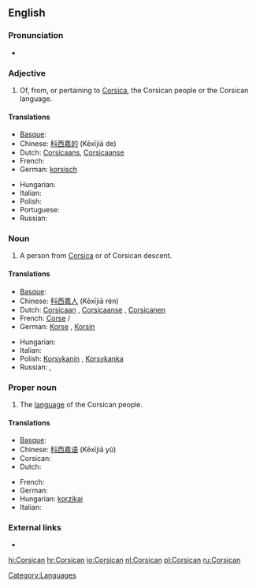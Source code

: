 {{interwiktionary|code=co}}
==English==
{{wikipedia}}

===Pronunciation===
* {{audio|en-us-Corsican.ogg|Audio (US)}}

===Adjective===
{{en-adj|-}}

# Of, from, or pertaining to [[Corsica]], the Corsican people or the Corsican language.

====Translations====
{{trans-top|of, from, or pertaining to Corsica}}
* [[Basque]]: {{t|eu|korsikar|xs=Basque}}
* Chinese: [[科西嘉的]] (Kēxījiā de)
* Dutch: [[Corsicaans]], [[Corsicaanse]]
* French: {{t+|fr|corse}}
* German: [[korsisch]]
{{trans-mid}}
* Hungarian: {{t+|hu|korzikai}}
* Italian: {{t+|it|corso}}
* Polish: {{t+|pl|korsykański|m}}
* Portuguese: {{t|pt|córsico|m}}
* Russian: {{t|ru|корсиканский|sc=Cyrl}}
{{trans-bottom}}

===Noun===
{{en-noun}}

# A person from [[Corsica]] or of Corsican descent.

====Translations====
{{trans-top|person from Corsica or of Corsican descent}}
* [[Basque]]: {{t|eu|korsikar|xs=Basque}}
* Chinese: [[科西嘉人]] (Kēxījiā rén)
* Dutch: [[Corsicaan]] {{m}}, [[Corsicaanse]] {{f}}, [[Corsicanen]] {{p}}
* French: [[Corse]] {{m}}/{{f}}
* German: [[Korse]] {{m}}, [[Korsin]] {{f}}
{{trans-mid}}
* Hungarian: {{t+|hu|korzikai}}
* Italian: {{t+|it|corso}}
* Polish: [[Korsykanin]] {{m}}, [[Korsykanka]] {{f}}
* Russian: {{t|ru|корсиканец|m|sc=Cyrl}},  {{t|ru|корсиканка|f|sc=Cyrl}}
{{trans-bottom}}

===Proper noun===
{{en-proper noun}}

# The [[language]] of the Corsican people.

====Translations====
{{trans-top|language}}
* [[Basque]]: {{t|eu|korsikera|xs=Basque}}
* Chinese: [[科西嘉语]] (Kēxījiā yǔ)
* Corsican: {{t-|co|Corsu|xs=Corsican}}
* Dutch: {{t+|nl|Corsicaans|n}}
{{trans-mid}}
* French: {{t+|fr|corse|m}}
* German: {{t+|de|Korsisch|n}}
* Hungarian: [[korzikai]]
* Italian: {{t+|it|corso}}
{{trans-bottom}}

===External links===
* {{ISO 639|link=Ethnologue|1code=co|code=cos}}

[[Category:Languages]]

[[hi:Corsican]]
[[hr:Corsican]]
[[io:Corsican]]
[[nl:Corsican]]
[[pl:Corsican]]
[[ru:Corsican]]
